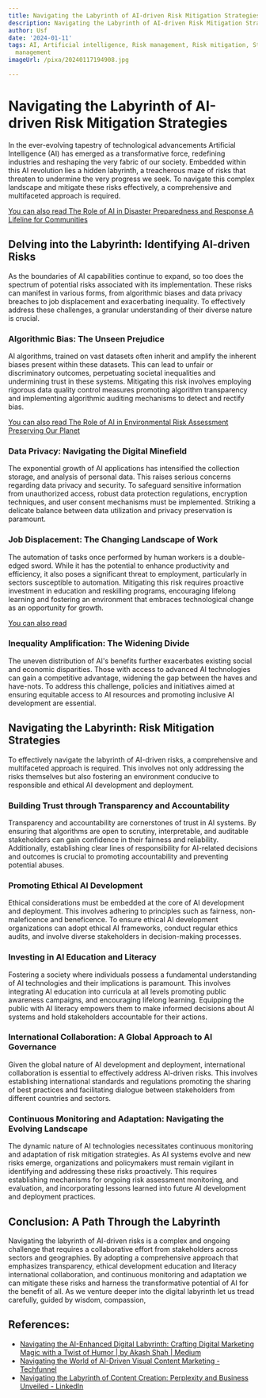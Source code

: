 ```yaml
---
title: Navigating the Labyrinth of AI-driven Risk Mitigation Strategies
description: Navigating the Labyrinth of AI-driven Risk Mitigation Strategies
author: Usf
date: '2024-01-11'
tags: AI, Artificial intelligence, Risk management, Risk mitigation, Strategic risk
  management
imageUrl: /pixa/20240117194908.jpg

---
```

# Navigating the Labyrinth of AI-driven Risk Mitigation Strategies

In the ever-evolving tapestry of technological advancements Artificial Intelligence (AI)  has emerged as a transformative force, redefining industries and reshaping the  very  fabric of our society. Embedded within this AI revolution lies a hidden labyrinth, a treacherous  maze of  risks  that threaten  to undermine the  very progress we seek. To navigate this complex landscape  and mitigate these risks effectively, a  comprehensive and multifaceted approach is required.

[You can also  read The Role of AI in Disaster Preparedness and Response A Lifeline for Communities](The%20Role%20of%20AI%20in%20Disaster%20Preparedness%20and%20Response%20A%20Lifeline%20for%20Communities)


##  Delving into the Labyrinth: Identifying AI-driven Risks

As the  boundaries  of AI capabilities continue  to expand, so too does the spectrum of potential risks associated with its implementation. These risks can manifest in  various forms, from algorithmic biases and data privacy breaches to  job displacement and exacerbating inequality. To effectively address these challenges,  a granular understanding of their diverse nature is crucial.

###  Algorithmic Bias: The Unseen Prejudice

AI algorithms, trained on vast datasets often inherit and amplify the inherent  biases present within  these datasets. This can lead to unfair or discriminatory outcomes,  perpetuating societal inequalities and undermining trust in  these  systems. Mitigating this risk involves employing rigorous data quality control measures promoting algorithm transparency and implementing algorithmic auditing mechanisms to detect and rectify bias.

[You can also read The Role  of AI in Environmental Risk Assessment Preserving Our Planet](The%20Role%20of%20AI%20in%20Environmental%20Risk%20Assessment%20Preserving%20Our%20Planet)


### Data  Privacy: Navigating the Digital Minefield

The  exponential growth of AI applications has intensified the collection storage, and analysis of personal data. This raises serious concerns regarding data privacy  and  security. To safeguard sensitive information from  unauthorized  access, robust data  protection regulations, encryption  techniques, and user consent mechanisms  must be implemented. Striking a delicate balance between data utilization and privacy preservation  is paramount.

### Job Displacement: The Changing Landscape of Work

The automation of tasks once  performed by  human workers is a double-edged sword. While it  has  the potential to enhance productivity and efficiency, it also poses a significant threat to employment, particularly in sectors susceptible to automation. Mitigating this risk requires proactive  investment in education  and reskilling programs, encouraging lifelong learning and fostering an  environment that  embraces technological change as an opportunity for growth.

[You can also read ]()


### Inequality Amplification:  The Widening Divide

The  uneven distribution of  AI's  benefits further exacerbates  existing social and economic disparities. Those with access to advanced AI technologies can gain a competitive advantage, widening the gap between  the haves and have-nots. To address this challenge, policies and initiatives aimed at ensuring equitable access to AI resources and promoting inclusive AI development are  essential.

## Navigating the Labyrinth: Risk Mitigation Strategies

To effectively navigate the labyrinth of AI-driven  risks, a comprehensive and multifaceted approach is required. This involves not only addressing the risks themselves but also fostering an environment conducive to responsible and ethical AI development  and deployment.

### Building Trust through Transparency and Accountability

Transparency and accountability are cornerstones of trust  in AI systems. By ensuring  that algorithms are open to scrutiny, interpretable, and  auditable stakeholders can gain confidence in their fairness and reliability. Additionally, establishing  clear lines of responsibility for AI-related decisions and outcomes is crucial to promoting accountability and preventing  potential abuses.

### Promoting Ethical AI Development

Ethical considerations must be embedded at the core of AI development and deployment. This  involves  adhering to principles such as  fairness, non-maleficence and beneficence. To ensure ethical AI development organizations can adopt  ethical AI frameworks, conduct regular ethics audits, and involve diverse stakeholders in decision-making processes.

### Investing in AI Education and Literacy

Fostering  a society where individuals possess a  fundamental understanding of  AI technologies and their implications is paramount. This involves integrating AI education into curricula at all levels promoting public awareness  campaigns, and encouraging lifelong learning. Equipping the public with AI literacy empowers them to make informed  decisions about AI  systems and hold stakeholders accountable for their actions.

### International Collaboration: A Global Approach to AI Governance

Given the global nature of AI development and deployment, international collaboration is essential to effectively address AI-driven risks. This involves establishing international standards and regulations  promoting the sharing of  best practices and facilitating dialogue between stakeholders from different countries and sectors.

### Continuous Monitoring and Adaptation: Navigating  the  Evolving Landscape

The  dynamic nature of AI technologies necessitates continuous monitoring and adaptation of risk mitigation strategies.  As AI systems evolve and new risks emerge, organizations and policymakers must remain vigilant in  identifying and addressing these risks proactively. This requires establishing mechanisms for ongoing risk assessment monitoring, and evaluation, and incorporating lessons learned into future  AI development and deployment practices.

## Conclusion: A Path Through  the Labyrinth

Navigating the labyrinth of AI-driven risks is a complex and ongoing challenge  that requires a collaborative effort from stakeholders across sectors  and geographies. By adopting a comprehensive approach that emphasizes transparency, ethical development education and  literacy international collaboration, and  continuous monitoring and adaptation we can mitigate these risks and harness the transformative  potential of AI for the benefit of all. As we venture  deeper into the digital labyrinth let us tread carefully, guided by wisdom, compassion,

## References:
- [Navigating the AI-Enhanced Digital Labyrinth: Crafting Digital Marketing Magic with a Twist of Humor | by Akash Shah | Medium](https://medium.com/@aakashdc1991/navigating-the-ai-enhanced-digital-labyrinth-crafting-digital-marketing-magic-with-a-twist-of-7f65049ffbee)
- [Navigating the World of AI-Driven Visual Content Marketing - Techfunnel](https://www.techfunnel.com/information-technology/ai-driven-visual-content-marketing/)
- [Navigating the Labyrinth of Content Creation: Perplexity and Business Unveiled - LinkedIn](https://www.linkedin.com/pulse/navigating-labyrinth-content-creation-perplexity-business-michael)
